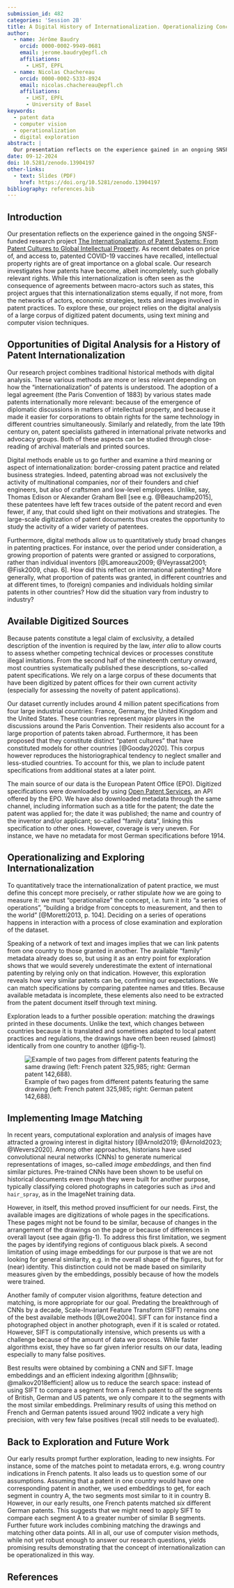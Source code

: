 ```yaml
---
submission_id: 482
categories: 'Session 2B'
title: A Digital History of Internationalization. Operationalizing Concepts and Exploring Millions of Patent Documents
author:
  - name: Jérôme Baudry
    orcid: 0000-0002-9949-0681
    email: jerome.baudry@epfl.ch
    affiliations:
      - LHST, EPFL
  - name: Nicolas Chachereau
    orcid: 0000-0002-5333-8924
    email: nicolas.chachereau@epfl.ch
    affiliations:
      - LHST, EPFL
      - University of Basel
keywords:
  - patent data
  - computer vision
  - operationalization
  - digital exploration
abstract: |
  Our presentation reflects on the experience gained in an ongoing SNSF-funded research project investigating the internationalization of patent systems. In our research, we mix different methods: traditional historical methods allow us to shed light on the role of intergovernmental agreements and of private networks of patent specialists; digital analysis enables us to trace how internationalization stemmed from patent practice itself, and to study the activity of patentees that have left few historical traces. Relying on a large corpus (over 4 million documents) of digitized patents, we use text mining and computer vision techniques to explore the corpus and operationalize the concept of internationalization. In this paper, we focus on the challenges of matching (almost) identical drawings between patents of different countries, combining image embeddings (obtained by using a pretrained convolutional neural network) and feature matching (SIFT).
date: 09-12-2024
doi: 10.5281/zenodo.13904197
other-links:
  - text: Slides (PDF)
    href: https://doi.org/10.5281/zenodo.13904197
bibliography: references.bib
---
```


## Introduction

Our presentation reflects on the experience gained in the ongoing SNSF-funded research project [The Internationalization of Patent Systems: From Patent Cultures to Global Intellectual Property](https://data.snf.ch/grants/grant/207571). As recent debates on price of, and access to, patented COVID-19 vaccines have recalled, intellectual property rights are of great importance on a global scale. Our research investigates how patents have become, albeit incompletely, such globally relevant rights. While this internationalization is often seen as the consequence of agreements between macro-actors such as states, this project argues that this internationalization stems equally, if not more, from the networks of actors, economic strategies, texts and images involved in patent practices. To explore these, our project relies on the digital analysis of a large corpus of digitized patent documents, using text mining and computer vision techniques.

## Opportunities of Digital Analysis for a History of Patent Internationalization

Our research project combines traditional historical methods with digital analysis. These various methods are more or less relevant depending on how the "internationalization" of patents is understood. The adoption of a legal agreement (the Paris Convention of 1883) by various states made patents internationally more relevant: because of the emergence of diplomatic discussions in matters of intellectual property, and because it made it easier for corporations to obtain rights for the same technology in different countries simultaneously. Similarly and relatedly, from the late 19th century on, patent specialists gathered in international private networks and advocacy groups. Both of these aspects can be studied through close-reading of archival materials and printed sources.

Digital methods enable us to go further and examine a third meaning or aspect of internationalization: border-crossing patent practice and related business strategies. Indeed, patenting abroad was not exclusively the activity of multinational companies, nor of their founders and chief engineers, but also of craftsmen and low-level employees. Unlike, say, Thomas Edison or Alexander Graham Bell [see e.g. @Beauchamp2015], these patentees have left few traces outside of the patent record and even fewer, if any, that could shed light on their motivations and strategies. The large-scale digitization of patent documents thus creates the opportunity to study the activity of a wider variety of patentees.

Furthermore, digital methods allow us to quantitatively study broad changes in patenting practices. For instance, over the period under consideration, a growing proportion of patents were granted or assigned to corporations, rather than individual inventors [@Lamoreaux2009; @Veyrassat2001; @Fisk2009, chap. 6]. How did this reflect on international patenting? More generally, what proportion of patents was granted, in different countries and at different times, to (foreign) companies and individuals holding similar patents in other countries? How did the situation vary from industry to industry?

## Available Digitized Sources

Because patents constitute a legal claim of exclusivity, a detailed description of the invention is required by the law, *inter alia* to allow courts to assess whether competing technical devices or processes constitute illegal imitations. From the second half of the nineteenth century onward, most countries systematically published these descriptions, so-called patent specifications. We rely on a large corpus of these documents that have been digitized by patent offices for their own current activity (especially for assessing the novelty of patent applications).

Our dataset currently includes around 4 million patent specifications from four large industrial countries: France, Germany, the United Kingdom and the United States. These countries represent major players in the discussions around the Paris Convention. Their residents also account for a large proportion of patents taken abroad. Furthermore, it has been proposed that they constitute distinct "patent cultures" that have constituted models for other countries [@Gooday2020]. This corpus however reproduces the historiographical tendency to neglect smaller and less-studied countries. To account for this, we plan to include patent specifications from additional states at a later point.

The main source of our data is the European Patent Office (EPO). Digitized specifications were downloaded by using [Open Patent Services](https://www.epo.org/en/searching-for-patents/data/web-services/ops), an API offered by the EPO. We have also downloaded metadata through the same channel, including information such as a title for the patent; the date the patent was applied for; the date it was published; the name and country of the inventor and/or applicant; so-called "family data", linking this specification to other ones. However, coverage is very uneven. For instance, we have no metadata for most German specifications before 1914.

## Operationalizing and Exploring Internationalization

To quantitatively trace the internationalization of patent practice, we must define this concept more precisely, or rather stipulate *how* we are going to measure it: we must "operationalize" the concept, i.e. turn it into "a series of operations", "building a bridge from concepts to measurement, and then to the world" [@Moretti2013, p. 104]. Deciding on a series of operations happens in interaction with a process of close examination and exploration of the dataset.

Speaking of a network of text and images implies that we can link patents from one country to those granted in another. The available "family" metadata already does so, but using it as an entry point for exploration shows that we would severely underestimate the extent of international patenting by relying only on that indication. However, this exploration reveals how very similar patents can be, confirming our expectations. We can match specifications by comparing patentee names and titles. Because available metadata is incomplete, these elements also need to be extracted from the patent document itself through text mining.

Exploration leads to a further possible operation: matching the drawings printed in these documents. Unlike the text, which changes between countries because it is translated and sometimes adapted to local patent practices and regulations, the drawings have often been reused (almost) identically from one country to another (@fig-1).

![Example of two pages from different patents featuring the same drawing (left: French patent 325,985; right: German patent 142,688).](images/plates-example.png){#fig-1}

## Implementing Image Matching

In recent years, computational exploration and analysis of images have attracted a growing interest in digital history [@Arnold2019; @Arnold2023; @Wevers2020]. Among other approaches, historians have used convolutional neural networks (CNNs) to generate numerical representations of images, so-called *image embeddings*, and then find similar pictures. Pre-trained CNNs have been shown to be useful on historical documents even though they were built for another purpose, typically classifying colored photographs in categories such as `iPod` and `hair_spray`, as in the ImageNet training data.

However, in itself, this method proved insufficient for our needs. First, the available images are digitizations of whole pages in the specifications. These pages might not be found to be similar, because of changes in the arrangement of the drawings on the page or because of differences in overall layout (see again @fig-1). To address this first limitation, we segment the pages by identifying regions of contiguous black pixels. A second limitation of using image embeddings for our purpose is that we are not looking for general similarity, e.g. in the overall shape of the figures, but for (near) identity. This distinction could not be made based on similarity measures given by the embeddings, possibly because of how the models were trained.

Another family of computer vision algorithms, feature detection and matching, is more appropriate for our goal. Predating the breakthrough of CNNs by a decade, Scale-Invariant Feature Transform (SIFT) remains one of the best available methods [@Lowe2004]. SIFT can for instance find a photographed object in another photograph, even if it is scaled or rotated. However, SIFT is computationally intensive, which presents us with a challenge because of the amount of data we process. While faster algorithms exist, they have so far given inferior results on our data, leading especially to many false positives.

Best results were obtained by combining a CNN and SIFT. Image embeddings and an efficient indexing algorithm [@hnswlib; @malkov2018efficient] allow us to reduce the search space: instead of using SIFT to compare a segment from a French patent to *all* the segments of British, German and US patents, we only compare it to the segments with the most similar embeddings. Preliminary results of using this method on French and German patents issued around 1902 indicate a very high precision, with very few false positives (recall still needs to be evaluated).

## Back to Exploration and Future Work

Our early results prompt further exploration, leading to new insights. For instance, some of the matches point to metadata errors, e.g. wrong country indications in French patents. It also leads us to question some of our assumptions. Assuming that a patent in one country would have one corresponding patent in another, we used embeddings to get, for each segment in country A, the two segments most similar to it in country B. However, in our early results, one French patents matched *six* different German patents. This suggests that we might need to apply SIFT to compare each segment A to a greater number of similar B segments. Further future work includes combining matching the drawings and matching other data points. All in all, our use of computer vision methods, while not yet robust enough to answer our research questions, yields promising results demonstrating that the concept of internationalization can be operationalized in this way.

## References

::: {#refs}
:::
